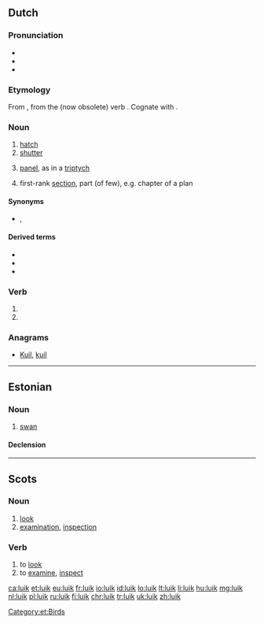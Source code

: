 {{also|Luik}}
==Dutch==

===Pronunciation===
* {{rhymes|œy̯k|lang=nl}}
* {{IPA|lang=nl|/lœy̯k/}}
* {{audio|Nl-luik.ogg|Audio|lang=nl}}

===Etymology===
From {{inh|nl|dum|luke}}, from the (now obsolete) verb {{term|luiken|lang=nl}}. Cognate with {{etyl|de|-}} {{term|Luke|lang=de}}.

===Noun===
{{nl-noun|n|-en|luikje}}

# [[hatch]]
# [[shutter]]
# {{context|arts|lang=nl}} [[panel]], as in a [[triptych]]
# {{context|figuratively|lang=nl}} first-rank [[section]], part (of few), e.g. chapter of a plan

====Synonyms====
* {{sense|shutter}} {{l|nl|blind}}, {{l|nl|blinde}}

====Derived terms====
* {{l|nl|drieluik|g=m}}
* {{l|nl|tweeluik|g=m}}
* {{l|nl|valluik}}

===Verb===
{{nl-verb-form}}

# {{nl-verb form of|p=1|n=sg|t=pres|m=ind|luiken}}
# {{nl-verb form of|m=imp|luiken}}

===Anagrams===
* [[Kuil#Dutch|Kuil]], [[kuil#Dutch|kuil]]

----

==Estonian==

===Noun===
{{et-noun}}

# [[swan]]

====Declension====
{{rfinfl|et|noun}}

[[Category:et:Birds]]

----

==Scots==

===Noun===
{{sco-noun}}

# [[look]]
# [[examination]], [[inspection]]

===Verb===
{{sco-verb|luiks|luikin|luikit|luikit}}

# to [[look]]
# to [[examine]], [[inspect]]

[[ca:luik]]
[[et:luik]]
[[eu:luik]]
[[fr:luik]]
[[io:luik]]
[[id:luik]]
[[lo:luik]]
[[lt:luik]]
[[li:luik]]
[[hu:luik]]
[[mg:luik]]
[[nl:luik]]
[[pl:luik]]
[[ru:luik]]
[[fi:luik]]
[[chr:luik]]
[[tr:luik]]
[[uk:luik]]
[[zh:luik]]